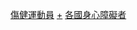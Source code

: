 {{noteTA
|T=zh-cn:分类:各国残疾运动员;zh-hk:分類:各國傷健運動員;zh-tw:分類:各國身心障礙運動員
|1=zh-cn:残疾运动员;zh-hk:傷健運動員;zh-tw:身心障礙運動員
|2=zh-cn:残疾人;zh-hk:殘疾人;zh-tw:身心障礙者
}}
{{Portal|身心障礙}}

[[Category:傷健運動員|]]
[[Category:各国运动员|+]]
[[Category:各國身心障礙者|]]